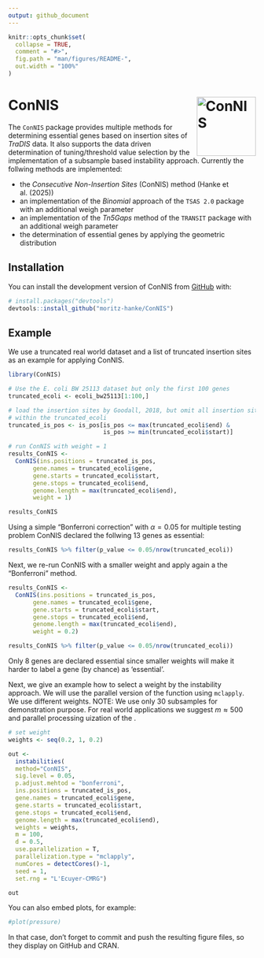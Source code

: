 ```yaml
---
output: github_document
---
```


<!-- README.md is generated from README.Rmd. Please edit that file -->

```r
knitr::opts_chunk$set(
  collapse = TRUE,
  comment = "#>",
  fig.path = "man/figures/README-",
  out.width = "100%"
)
```

# ConNIS <img src="./man/figures/logo.svg" alt="ConNIS" align="right" width="120"/>

<!-- badges: start -->
<!-- badges: end -->

The `ConNIS` package provides multiple methods for determining essential genes based on insertion sites of *TraDIS* data. It also supports the data driven determination of tuning/threshold value selection by the implementation of a subsample based instability approach. Currently the follwing methods are implemented:

* the *Consecutive Non-Insertion Sites* (ConNIS) method (Hanke et al. (2025))
* an implementation of the *Binomial* approach  of the `TSAS 2.0`  package with an additional weigh parameter
* an implementation of the *Tn5Gaps* method of the `TRANSIT` package with an additional weigh parameter
* the determination of essential genes by applying the geometric distribution


## Installation

You can install the development version of ConNIS from [GitHub](https://github.com/) with:

``` r
# install.packages("devtools")
devtools::install_github("moritz-hanke/ConNIS")
```

## Example

We use a truncated real world dataset and a list of truncated insertion sites as an example for applying ConNIS.

```r

library(ConNIS)

# Use the E. coli BW 25113 dataset but only the first 100 genes
truncated_ecoli <- ecoli_bw25113[1:100,]

# load the insertion sites by Goodall, 2018, but omit all insertion sites that are
# within the truncated_ecoli
truncated_is_pos <- is_pos[is_pos <= max(truncated_ecoli$end) &
                           is_pos >= min(truncated_ecoli$start)]

# run ConNIS with weight = 1
results_ConNIS <- 
  ConNIS(ins.positions = truncated_is_pos, 
       gene.names = truncated_ecoli$gene, 
       gene.starts = truncated_ecoli$start, 
       gene.stops = truncated_ecoli$end, 
       genome.length = max(truncated_ecoli$end), 
       weight = 1)

results_ConNIS
```

Using a simple "Bonferroni correction" with $\alpha=0.05$ for multiple testing problem ConNIS declared the follwing 13 genes as essential:

```r
results_ConNIS %>% filter(p_value <= 0.05/nrow(truncated_ecoli))
```

Next, we re-run ConNIS with a smaller weight and apply again a the "Bonferroni" method.

```r
results_ConNIS <- 
  ConNIS(ins.positions = truncated_is_pos, 
       gene.names = truncated_ecoli$gene, 
       gene.starts = truncated_ecoli$start, 
       gene.stops = truncated_ecoli$end, 
       genome.length = max(truncated_ecoli$end), 
       weight = 0.2)

results_ConNIS %>% filter(p_value <= 0.05/nrow(truncated_ecoli))

```
Only 8 genes are declared essential since smaller weights will make it harder to label a gene (by chance) as 'essential'. 

Next, we give an example how to select a weight by the instability approach. We will use the parallel version of the function using `mclapply`. We use different weights. NOTE: We use only 30 subsamples for demonstration purpose. For real world applications we suggest $m \approx  500$ and parallel processing uization of the .

```r

# set weight
weights <- seq(0.2, 1, 0.2)

out <- 
  instabilities(
  method="ConNIS", 
  sig.level = 0.05, 
  p.adjust.mehtod = "bonferroni", 
  ins.positions = truncated_is_pos, 
  gene.names = truncated_ecoli$gene, 
  gene.starts = truncated_ecoli$start, 
  gene.stops = truncated_ecoli$end, 
  genome.length = max(truncated_ecoli$end), 
  weights = weights, 
  m = 100, 
  d = 0.5, 
  use.parallelization = T, 
  parallelization.type = "mclapply", 
  numCores = detectCores()-1, 
  seed = 1, 
  set.rng = "L'Ecuyer-CMRG")

out

```

You can also embed plots, for example:

```r
#plot(pressure)
```

In that case, don't forget to commit and push the resulting figure files, so they display on GitHub and CRAN.
